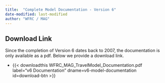 ```yaml
---
title:  "Complete Model Documentation - Version 6"
date-modified: last-modified
author: "WFRC / MAG"
---
```


## Download Link

Since the completion of Version 6 dates back to 2007, the documentation is only available as a pdf. Below we provide a download link.

 - {{< downloadthis WFRC_MAG_TravelModel_Documentation.pdf
label="v6 Documentation" dname=v6-model-documentation id=download-btn >}}